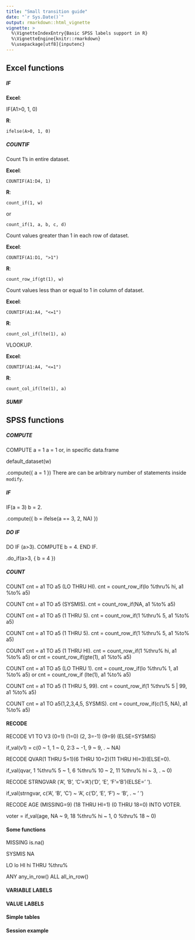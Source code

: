 ```yaml
---
title: "Small transition guide"
date: "`r Sys.Date()`"
output: rmarkdown::html_vignette
vignette: >
  %\VignetteIndexEntry{Basic SPSS labels support in R}
  %\VignetteEngine{knitr::rmarkdown}
  %\usepackage[utf8]{inputenc}
---
```

## Excel functions
##### IF

**Excel**:

IF(A1>0, 1, 0)

**R**: 
```
ifelse(A>0, 1, 0)
```
    
##### COUNTIF

Count 1's in entire dataset.

**Excel**:
```
COUNTIF(A1:D4, 1)
```
**R**: 
```
count_if(1, w)
```
or
```
count_if(1, a, b, c, d)
```    
Count values greater than 1 in each row of dataset.

**Excel**:
```
COUNTIF(A1:D1, ">1")
```
**R**: 
```
count_row_if(gt(1), w)  
```

Count values less than or equal to 1 in column of dataset.

**Excel**:
```
COUNTIF(A1:A4, "<=1")
```
**R**: 
```
count_col_if(lte(1), a)
```

VLOOKUP.

**Excel**:
```
COUNTIF(A1:A4, "<=1")
```
**R**: 
```
count_col_if(lte(1), a)
```

##### SUMIF



## SPSS functions

##### COMPUTE

COMPUTE a = 1
a = 1
or, in specific data.frame

default_dataset(w)

.compute({
    a = 1
})
There are can be arbitrary number of statements inside `modify`.

##### IF

IF(a = 3) b = 2.

.compute({
    b = ifelse(a == 3, 2, NA)
})


##### DO IF
DO IF (a>3).
    COMPUTE b = 4.
END IF.

.do_if(a>3, {
    b = 4
})


##### COUNT

COUNT cnt = a1 TO a5 (LO THRU HI).
cnt = count_row_if(lo %thru% hi, a1 %to% a5)

COUNT cnt = a1 TO a5 (SYSMIS).
cnt = count_row_if(NA, a1 %to% a5)

COUNT cnt = a1 TO a5 (1 THRU 5).
cnt = count_row_if(1 %thru% 5, a1 %to% a5)

COUNT cnt = a1 TO a5 (1 THRU 5).
cnt = count_row_if(1 %thru% 5, a1 %to% a5)

COUNT cnt = a1 TO a5 (1 THRU HI).
cnt = count_row_if(1 %thru% hi, a1 %to% a5)
or
cnt = count_row_if(gte(1), a1 %to% a5)

COUNT cnt = a1 TO a5 (LO THRU 1).
cnt = count_row_if(lo %thru% 1, a1 %to% a5)
or
cnt = count_row_if (lte(1), a1 %to% a5)

COUNT cnt = a1 TO a5 (1 THRU 5, 99).
cnt = count_row_if(1 %thru% 5 | 99, a1 %to% a5)


COUNT cnt = a1 TO a5(1,2,3,4,5, SYSMIS).
cnt = count_row_if(c(1:5, NA), a1 %to% a5)

#### RECODE

RECODE V1 TO V3 (0=1) (1=0) (2, 3=-1) (9=9) (ELSE=SYSMIS)

if_val(v1) = c(0 ~ 1, 1 ~ 0, 2:3 ~ -1, 9 ~ 9, . ~ NA)


RECODE QVAR(1 THRU 5=1)(6 THRU 10=2)(11 THRU HI=3)(ELSE=0).

if_val(qvar, 1 %thru% 5 ~ 1, 6 %thru% 10 ~ 2, 11 %thru% hi ~ 3, . ~ 0)

RECODE STRNGVAR ('A', 'B', 'C'='A')('D', 'E', 'F'='B')(ELSE=' '). 

if_val(strngvar, c('A', 'B', 'C') ~ 'A', c('D', 'E', 'F') ~ 'B', . ~ ' ')

RECODE AGE (MISSING=9) (18 THRU HI=1) (0 THRU 18=0) INTO VOTER. 

voter = if_val(age, NA ~ 9, 18 %thru% hi ~ 1, 0 %thru% 18 ~ 0)

#### Some functions

MISSING  is.na()

SYSMIS NA

LO lo
HI hi
THRU %thru%

ANY any_in_row()
ALL all_in_row()

#### VARIABLE LABELS


#### VALUE LABELS

#### Simple tables




#### Session example





